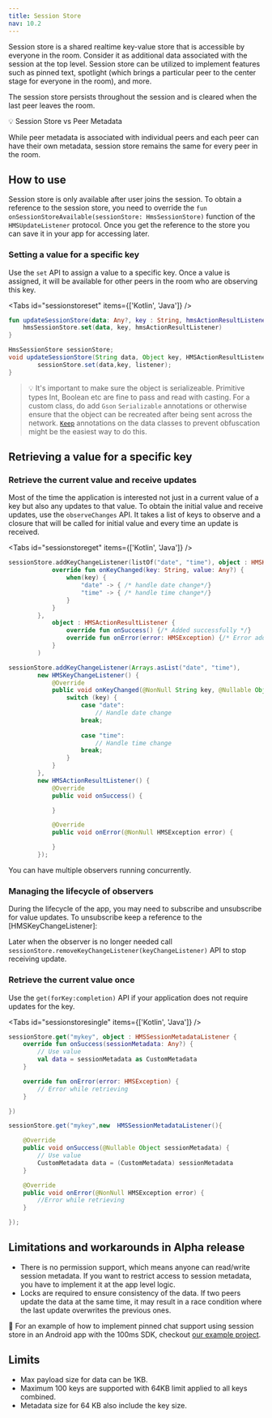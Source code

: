 ```yaml
---
title: Session Store
nav: 10.2
---
```


Session store is a shared realtime key-value store that is accessible by everyone in the room. Consider it as additional data associated with the session at the top level. Session store can be utilized to implement features such as pinned text, spotlight (which brings a particular peer to the center stage for everyone in the room), and more.

The session store persists throughout the session and is cleared when the last peer leaves the room.

<Note>
💡 Session Store vs Peer Metadata

While peer metadata is associated with individual peers and each peer can have their own metadata, session store remains the same for every peer in the room.

</Note>

## How to use

Session store is only available after user joins the session. To obtain a reference to the session store, you need to override the `fun onSessionStoreAvailable(sessionStore: HmsSessionStore)` function of the `HMSUpdateListener` protocol. Once you get the reference to the store you can save it in your app for accessing later.

### Setting a value for a specific key

Use the `set` API to assign a value to a specific key. Once a value is assigned, it will be available for other peers in the room who are observing this key.

<Tabs id="sessionstoreset" items={['Kotlin', 'Java']} />

<Tab id='sessionstoreset-0'>

```kotlin
fun updateSessionStore(data: Any?, key : String, hmsActionResultListener: HMSActionResultListener) {
    hmsSessionStore.set(data, key, hmsActionResultListener)
}
```


</Tab>

<Tab id='sessionstoreset-1'>

```java
HmsSessionStore sessionStore;
void updateSessionStore(String data, Object key, HMSActionResultListener listener) {
        sessionStore.set(data,key, listener);
}
```

</Tab>

> 💡 It's important to make sure the object is serializeable. Primitive types Int, Boolean etc are fine to pass and read with casting. For a custom class, do add `Gson` `Serializable` annotations or otherwise ensure that the object can be recreated after being sent across the network. [`Keep`](https://developer.android.com/reference/androidx/annotation/Keep) annotations on the data classes to prevent obfuscation might be the easiest way to do this.

## Retrieving a value for a specific key

### Retrieve the current value and receive updates

Most of the time the application is interested not just in a current value of a key but also any updates to that value. To obtain the initial value and receive updates, use the `observeChanges` API.
It takes a list of keys to observe and a closure that will be called for initial value and every time an update is received.


<Tabs id="sessionstoreget" items={['Kotlin', 'Java']} />

<Tab id='sessionstoreget-0'>

```kotlin
sessionStore.addKeyChangeListener(listOf("date", "time"), object : HMSKeyChangeListener {
            override fun onKeyChanged(key: String, value: Any?) {
                when(key) {
                    "date" -> { /* handle date change*/}
                    "time" -> { /* handle time change*/}
                }
            }
        },
            object : HMSActionResultListener {
                override fun onSuccess() {/* Added successfully */}
                override fun onError(error: HMSException) {/* Error adding listener */}
            }
        )
```


</Tab>

<Tab id='sessionstoreget-1'>

```java
sessionStore.addKeyChangeListener(Arrays.asList("date", "time"),
        new HMSKeyChangeListener() {
            @Override
            public void onKeyChanged(@NonNull String key, @Nullable Object value) {
                switch (key) {
                    case "date":
                        // Handle date change
                    break;
                    
                    case "time":
                        // Handle time change
                    break;
                }
            }
        },
        new HMSActionResultListener() {
            @Override
            public void onSuccess() {

            }

            @Override
            public void onError(@NonNull HMSException error) {

            }
        });
```

</Tab>

You can have multiple observers running concurrently.

### Managing the lifecycle of observers

During the lifecycle of the app, you may need to subscribe and unsubscribe for value updates. To unsubscribe keep a reference to the [HMSKeyChangeListener]:

Later when the observer is no longer needed call `sessionStore.removeKeyChangeListener(keyChangeListener)` API to stop receiving update.

### Retrieve the current value once

Use the `get(forKey:completion)` API if your application does not require updates for the key.

<Tabs id="sessionstoresingle" items={['Kotlin', 'Java']} />

<Tab id='sessionstoresingle-0'>


```kotlin
sessionStore.get("mykey", object : HMSSessionMetadataListener {
    override fun onSuccess(sessionMetadata: Any?) {
        // Use value
        val data = sessionMetadata as CustomMetadata
    }

    override fun onError(error: HMSException) {
        // Error while retrieving
    }

})

```

</Tab>

<Tab id='sessionstoresingle-1'>

```java
sessionStore.get("mykey",new  HMSSessionMetadataListener(){

    @Override
    public void onSuccess(@Nullable Object sessionMetadata) {
        // Use value
        CustomMetadata data = (CustomMetadata) sessionMetadata
    }

    @Override
    public void onError(@NonNull HMSException error) {
        //Error while retrieving
    }

});
```
</Tab>

## Limitations and workarounds in Alpha release

-   There is no permission support, which means anyone can read/write session metadata. If you want to restrict access to session metadata, you have to implement it at the app level logic.
-   Locks are required to ensure consistency of the data. If two peers update the data at the same time, it may result in a race condition where the last update overwrites the previous ones.

👀 For an example of how to implement pinned chat support using session store in an Android app with the 100ms SDK, checkout [our example project](https://github.com/100mslive/100ms-android/blob/dev/app/src/main/java/live/hms/app2/ui/meeting/SessionMetadataUseCase.kt).

## Limits

- Max payload size for data can be 1KB.
- Maximum 100 keys are supported with 64KB limit applied to all keys combined.
- Metadata size for 64 KB also include the key size.
